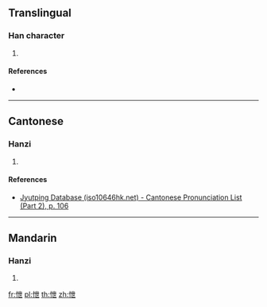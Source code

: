 {{character info/new}}
==Translingual==

===Han character===
{{Han char|rn=61|rad=心|as=05|sn=8|four=|canj=PPT|ids=⿰忄世}}

# {{defn|Han|sort=心05}}

====References====
* {{Han ref|kx=0379.110|dkj=10425|dj=0707.190|hdz=42283.080|uh=6008|ud=24584}}

----

==Cantonese==

===Hanzi===
{{yue-hanzi|jyut=jai6|y=yai6}}

# {{defn|lang=yue|sort=心05}}

====References====
* [http://www.iso10646hk.net/jp/document/download.jsp Jyutping Database (iso10646hk.net) - Cantonese Pronunciation List (Part 2), p. 106]

----

==Mandarin==

===Hanzi===
{{cmn-hanzi|pin=[[yì]] ([[yi4]])|wg=i<sup>4</sup>}}

# {{defn|lang=cmn|sort=心05}}

[[fr:怈]]
[[pl:怈]]
[[th:怈]]
[[zh:怈]]